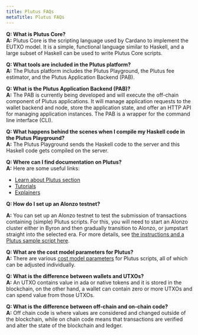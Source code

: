 ```yaml
---
title: Plutus FAQs
metaTitle: Plutus FAQs
---
```


**Q: What is Plutus Core?**  
**A:** Plutus Core is the scripting language used by Cardano to implement the EUTXO model. It is a simple, functional language similar to Haskell, and a large subset of Haskell can be used to write Plutus Core scripts.

**Q: What tools are included in the Plutus platform?**  
**A:** The Plutus platform includes the Plutus Playground, the Plutus fee estimator, and the Plutus Application Backend (PAB).
 
**Q: What is the Plutus Application Backend (PAB)?**  
**A:** The PAB is currently being developed and will execute the off-chain component of Plutus applications. It will manage application requests to the wallet backend and node, store the application state, and offer an HTTP API for managing application instances. The PAB is a wrapper for the command line interface (CLI).

**Q: What happens behind the scenes when I compile my Haskell code in the Plutus Playground?**  
**A:** The Plutus Playground sends the Haskell code to the server and this Haskell code gets compiled on the server.
 
**Q: Where can I find documentation on Plutus?**  
**A:**
Here are some useful links:  
- [Learn about Plutus section](https://docs.cardano.org/plutus/learn-about-plutus)
- [Tutorials](https://plutus-apps.readthedocs.io/en/latest/plutus/tutorials/index.html)
- [Explainers](https://plutus-apps.readthedocs.io/en/latest/plutus/explanations/index.html)

**Q: How do I set up an Alonzo testnet?**

**A:**
You can set up an Alonzo testnet to test the submission of transactions containing (simple) Plutus scripts. For this, you will need to start an Alonzo cluster either in Byron and then gradually transition to Alonzo, or jumpstart straight into the selected era. For more details, see [the instructions and a Plutus sample script here](https://github.com/input-output-hk/cardano-node/blob/master/scripts/README.md#scripts-overview).

**Q: What are the cost model parameters for Plutus?**  
**A:**
There are various [cost model parameters](https://plutus-apps.readthedocs.io/en/latest/reference/cost-model-parameters.html) for Plutus scripts, all of which can be adjusted individually.

**Q: What is the difference between wallets and UTXOs?**  
**A:**
An UTXO contains value in ada or native tokens and it is stored in the blockchain, on the other hand, a wallet can contain zero or more UTXOs and can spend value from those UTXOs.

**Q: What is the difference between off-chain and on-chain code?**  
**A:**
Off chain code is where values are considered and changed outside of the blockchain, while on chain code means that transactions are verified and alter the state of the blockchain and ledger. 
